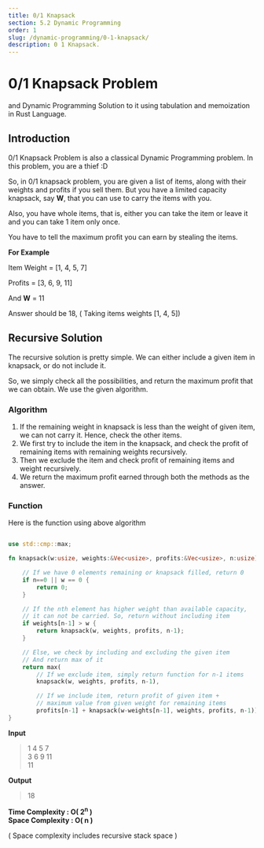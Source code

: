 ```yaml
---
title: 0/1 Knapsack
section: 5.2 Dynamic Programming
order: 1
slug: /dynamic-programming/0-1-knapsack/
description: 0 1 Knapsack.
---
```


# 0/1 Knapsack Problem
and Dynamic Programming Solution to it using tabulation and memoization in Rust Language.

## Introduction

0/1 Knapsack Problem is also a classical Dynamic Programming problem. In this problem, you are a thief :D

So, in 0/1 knapsack problem, you are given a list of items, along with their weights and profits if you sell them. But you have a limited capacity knapsack, say **W**, that you can use to carry the items with you.

Also, you have whole items, that is, either you can take the item or leave it and you can take 1 item only once.

You have to tell the maximum profit you can earn by stealing the items.

**For Example**

Item Weight = [1, 4, 5, 7]

Profits = [3, 6, 9, 11]

And **W** = 11

Answer should be 18, ( Taking items weights [1, 4, 5])

## Recursive Solution

The recursive solution is pretty simple. We can either include a given item in knapsack, or do not include it.

So, we simply check all the possibilities, and return the maximum profit that we can obtain. We use the given algorithm.

### Algorithm

1. If the remaining weight in knapsack is less than the weight of given item, we can not carry it. Hence, check the other items.
2. We first try to include the item in the knapsack, and check the profit of remaining items with remaining weights recursively.
3. Then we exclude the item and check profit of remaining items and weight recursively.
4. We return the maximum profit earned through both the methods as the answer.

### Function

Here is the function using above algorithm

```rust

use std::cmp::max;

fn knapsack(w:usize, weights:&Vec<usize>, profits:&Vec<usize>, n:usize) -> usize{

    // If we have 0 elements remaining or knapsack filled, return 0
    if n==0 || w == 0 {
        return 0;
    }

    // If the nth element has higher weight than available capacity,
    // it can not be carried. So, return without including item
    if weights[n-1] > w {
        return knapsack(w, weights, profits, n-1);
    }

    // Else, we check by including and excluding the given item
    // And return max of it
    return max(
        // If we exclude item, simply return function for n-1 items
        knapsack(w, weights, profits, n-1),

        // If we include item, return profit of given item +
        // maximum value from given weight for remaining items
        profits[n-1] + knapsack(w-weights[n-1], weights, profits, n-1));
}
```

**Input**

> 1 4 5 7 <br />
3 6 9 11 <br />
11

**Output**

> 18


**Time Complexity : O( 2<sup>n</sup> )** <br/>
**Space Complexity : O( n )**

( Space complexity includes recursive stack space )
